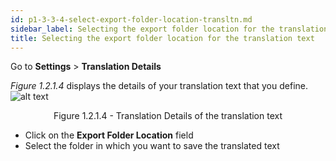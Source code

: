 ```yaml
---
id: p1-3-3-4-select-export-folder-location-transltn.md
sidebar_label: Selecting the export folder location for the translation text
title: Selecting the export folder location for the translation text
---
```


Go to **Settings** > **Translation Details**

_Figure 1.2.1.4_ displays the details of your translation text that you define.
![alt text](../../../../../../static/AutographaLiveImages/Getting_Started/translation-details-fig-1.2.1.4.jpg 'Translation Details of the translation text')

<div align='center' style={{ fontStyle: 'Italic' }}>Figure 1.2.1.4 - Translation Details of the translation text</div>

-   Click on the **Export Folder Location** field
-   Select the folder in which you want to save the translated text
